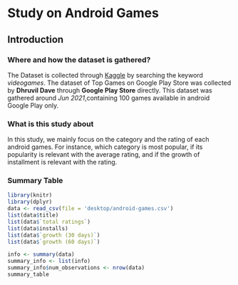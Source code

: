 # Study on Android Games

## Introduction

### Where and how the dataset is gathered?

The Dataset is collected through [Kaggle](https://www.kaggle.com/datasets) by searching the keyword *videogames*.
The dataset of Top Games on Google Play Store was collected by **Dhruvil Dave** through **Google Play Store** directly. This dataset was gathered around *Jun 2021*,containing 100 games available in android Google Play only.

### What is this study about

In this study, we mainly focus on the category and the rating of each android games. For instance, 
which category is most popular, if its popularity is relevant with the average rating, and if the growth of installment is relevant with the rating.


### Summary Table
```r
library(knitr)
library(dplyr)
data <- read_csv(file = 'desktop/android-games.csv')
list(data$title)
list(data$`total ratings`)
list(data$installs)
list(data$`growth (30 days)`)
list(data$`growth (60 days)`)

info <- summary(data)
summary_info <- list(info)
summary_info$num_observations <- nrow(data)
summary_table


```

